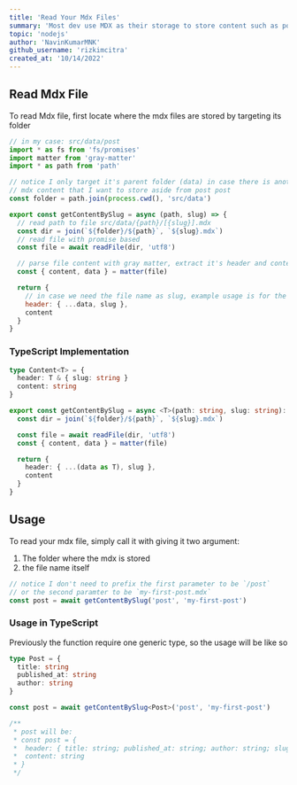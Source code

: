 ```yaml
---
title: 'Read Your Mdx Files'
summary: 'Most dev use MDX as their storage to store content such as post, well this site use mdx too, this snippet useful to read mdx files'
topic: 'nodejs'
author: 'NavinKumarMNK'
github_username: 'rizkimcitra'
created_at: '10/14/2022'
---
```


## Read Mdx File

To read Mdx file, first locate where the mdx files are stored by targeting its folder

```js
// in my case: src/data/post
import * as fs from 'fs/promises'
import matter from 'gray-matter'
import * as path from 'path'

// notice I only target it's parent folder (data) in case there is another
// mdx content that I want to store aside from post post
const folder = path.join(process.cwd(), 'src/data')

export const getContentBySlug = async (path, slug) => {
  // read path to file src/data/{path}/[{slug}].mdx
  const dir = join(`${folder}/${path}`, `${slug}.mdx`)
  // read file with promise based
  const file = await readFile(dir, 'utf8')

  // parse file content with gray matter, extract it's header and content
  const { content, data } = matter(file)

  return {
    // in case we need the file name as slug, example usage is for the url page
    header: { ...data, slug },
    content
  }
}
```

### TypeScript Implementation

```ts
type Content<T> = {
  header: T & { slug: string }
  content: string
}

export const getContentBySlug = async <T>(path: string, slug: string): Promise<Content<T>> => {
  const dir = join(`${folder}/${path}`, `${slug}.mdx`)

  const file = await readFile(dir, 'utf8')
  const { content, data } = matter(file)

  return {
    header: { ...(data as T), slug },
    content
  }
}
```

## Usage

To read your mdx file, simply call it with giving it two argument:

1. The folder where the mdx is stored
2. the file name itself

```js
// notice I don't need to prefix the first parameter to be `/post`
// or the second paramter to be `my-first-post.mdx`
const post = await getContentBySlug('post', 'my-first-post')
```

### Usage in TypeScript

Previously the function require one generic type, so the usage will be like so

```ts
type Post = {
  title: string
  published_at: string
  author: string
}

const post = await getContentBySlug<Post>('post', 'my-first-post')

/**
 * post will be:
 * const post = {
 *  header: { title: string; published_at: string; author: string; slug: string }
 *  content: string
 * }
 */
```
